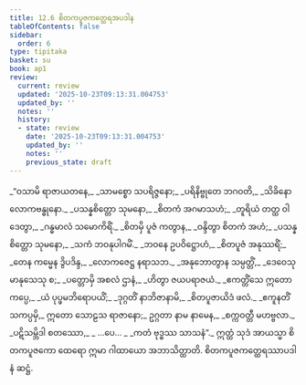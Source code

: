 ```yaml
---
title: 12.6 စိတကပူဇကတ္ထေရအပဒါန
tableOfContents: false
sidebar:
  order: 6
type: tipitaka
basket: su
book: ap1
review:
  current: review
  updated: '2025-10-23T09:13:31.004753'
  updated_by: ''
  notes: ''
  history:
  - state: review
    date: '2025-10-23T09:13:31.004753'
    updated_by: ''
    notes: ''
    previous_state: draft
---
```



<ReviewStatus review={frontmatter.review} showDetails={true} />

<HypothesisAnnotation frontmatter={frontmatter} />

<DynamicBreadcrumb />

<Division number="49" book="ap1" e="ch" v="20" p="165">

<Paragraph number="1999" type="verses" book="ap1">
_“ဝသာမိ ရာဇာယတနေ,_  
_သာမစ္စော သပရိဇ္ဇနော;_  
_ပရိနိဗ္ဗုတေ ဘဂဝတိ,_  
_သိခိနော လောကဗန္ဓုနော._  

</Paragraph>

</Division>
<Division number="50" book="ap1" e="ch" v="20" p="165">

<Paragraph number="2000" type="verses" book="ap1">
_ပသန္နစိတ္တော သုမနော,_  
_စိတကံ အဂမာသဟံ;_  
_တူရိယံ တတ္ထ ဝါဒေတွာ,_  
_ဂန္ဓမာလံ သမောကိရိံ._  

</Paragraph>

</Division>
<Division number="51" book="ap1" e="ch" v="20" p="165">

<Paragraph number="2001" type="verses" book="ap1">
_စိတမှိ ပူဇံ ကတွာန,_  
_ဝန္ဒိတွာ စိတကံ အဟံ;_  
_ပသန္နစိတ္တော သုမနော,_  
_သကံ ဘဝနုပါဂမိံ._  

</Paragraph>

</Division>
<Division number="52" book="ap1" e="ch" v="20" p="165">

<Paragraph number="2002" type="verses" book="ap1">
_ဘဝနေ ဥပဝိဋ္ဌောဟံ,_  
_စိတပူဇံ အနုဿရိံ;_  
_တေန ကမ္မေန ဒွိပဒိန္ဒ,_  
_လောကဇေဋ္ဌ နရာသဘ._  

</Paragraph>

</Division>
<Division number="53" book="ap1" e="ch" v="20" p="165">

<Paragraph number="2003" type="verses" book="ap1">
_အနုဘောတွာန သမ္ပတ္တိံ,_  
_ဒေဝေသု မာနုသေသု စ;_  
_ပတ္တောမှိ အစလံ ဌာနံ,_  
_ဟိတွာ ဇယပရာဇယံ._  

</Paragraph>

</Division>
<Division number="54" book="ap1" e="ch" v="20" p="166">

<Paragraph number="2004" type="verses" book="ap1">
_ဧကတ္တိံသေ ဣတော ကပ္ပေ,_  
_ယံ ပုပ္ဖမဘိရောပယိံ;_  
_ဒုဂ္ဂတိံ နာဘိဇာနာမိ,_  
_စိတပူဇာယိဒံ ဖလံ._  

</Paragraph>

</Division>
<Division number="55" book="ap1" e="ch" v="20" p="166">

<Paragraph number="2005" book="ap1">
_ဧကူနတိံသကပ္ပမှိ,_  
ဣတော သောဠသ ရာဇာနော;_  
ဥဂ္ဂတာ နာမ နာမေန,_  
_စက္ကဝတ္တီ မဟဗ္ဗလာ._  

</Paragraph>

</Division>
<Division number="56" book="ap1" e="ch" v="20" p="166">

<Paragraph number="2006" type="verses" book="ap1">
_ပဋိသမ္ဘိဒါ စတဿော,_  
_ …ပေ… _  
_ကတံ ဗုဒ္ဓဿ သာသနံ”._  

</Paragraph>

<Paragraph number="2007" book="ap1">
ဣတ္ထံ သုဒံ အာယသ္မာ စိတကပူဇကော ထေရော ဣမာ ဂါထာယော အဘာသိတ္ထာတိ.

</Paragraph>
</Division>

<Paragraph number="2008" type="center" book="ap1">
စိတကပူဇကတ္ထေရဿာပဒါနံ ဆဋ္ဌံ.
</Paragraph>